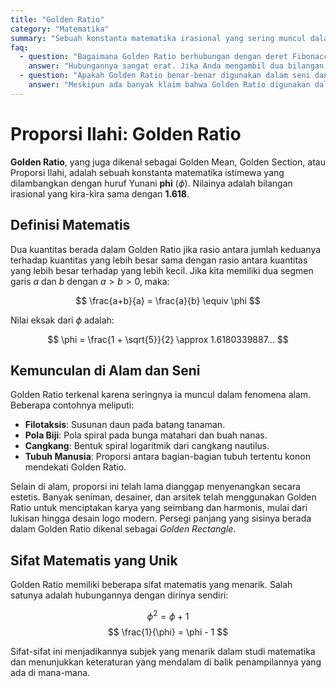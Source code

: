 ```yaml
---
title: "Golden Ratio"
category: "Matematika"
summary: "Sebuah konstanta matematika irasional yang sering muncul dalam alam dan seni, kira-kira bernilai 1.618, dan dianggap memiliki proporsi yang estetis."
faq:
  - question: "Bagaimana Golden Ratio berhubungan dengan deret Fibonacci?"
    answer: "Hubungannya sangat erat. Jika Anda mengambil dua bilangan berurutan dari deret Fibonacci (misalnya, 89 dan 144), rasio mereka (144/89) akan sangat mendekati Golden Ratio. Semakin besar bilangannya, semakin dekat rasionya dengan nilai phi (φ)."
  - question: "Apakah Golden Ratio benar-benar digunakan dalam seni dan arsitektur kuno?"
    answer: "Meskipun ada banyak klaim bahwa Golden Ratio digunakan dalam Parthenon atau piramida Mesir, bukti sejarahnya seringkali lemah. Namun, proporsi ini secara sadar digunakan oleh banyak seniman dan arsitek Renaisans dan modern, seperti Le Corbusier, karena dianggap menyenangkan secara visual."
---
```


# Proporsi Ilahi: Golden Ratio

**Golden Ratio**, yang juga dikenal sebagai Golden Mean, Golden Section, atau Proporsi Ilahi, adalah sebuah konstanta matematika istimewa yang dilambangkan dengan huruf Yunani **phi** ($\phi$). Nilainya adalah bilangan irasional yang kira-kira sama dengan **1.618**.

## Definisi Matematis

Dua kuantitas berada dalam Golden Ratio jika rasio antara jumlah keduanya terhadap kuantitas yang lebih besar sama dengan rasio antara kuantitas yang lebih besar terhadap yang lebih kecil. Jika kita memiliki dua segmen garis $a$ dan $b$ dengan $a > b > 0$, maka:

$$ \frac{a+b}{a} = \frac{a}{b} \equiv \phi $$

Nilai eksak dari $\phi$ adalah:

$$ \phi = \frac{1 + \sqrt{5}}{2} \approx 1.6180339887... $$

## Kemunculan di Alam dan Seni

Golden Ratio terkenal karena seringnya ia muncul dalam fenomena alam. Beberapa contohnya meliputi:
- **Filotaksis**: Susunan daun pada batang tanaman.
- **Pola Biji**: Pola spiral pada bunga matahari dan buah nanas.
- **Cangkang**: Bentuk spiral logaritmik dari cangkang nautilus.
- **Tubuh Manusia**: Proporsi antara bagian-bagian tubuh tertentu konon mendekati Golden Ratio.

Selain di alam, proporsi ini telah lama dianggap menyenangkan secara estetis. Banyak seniman, desainer, dan arsitek telah menggunakan Golden Ratio untuk menciptakan karya yang seimbang dan harmonis, mulai dari lukisan hingga desain logo modern. Persegi panjang yang sisinya berada dalam Golden Ratio dikenal sebagai *Golden Rectangle*.

## Sifat Matematis yang Unik

Golden Ratio memiliki beberapa sifat matematis yang menarik. Salah satunya adalah hubungannya dengan dirinya sendiri:

$$ \phi^2 = \phi + 1 $$
$$ \frac{1}{\phi} = \phi - 1 $$

Sifat-sifat ini menjadikannya subjek yang menarik dalam studi matematika dan menunjukkan keteraturan yang mendalam di balik penampilannya yang ada di mana-mana.

